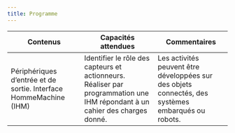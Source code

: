 ```yaml
---
title: Programme
---
```


| **Contenus** | **Capacités attendues** | **Commentaires** |
| --- | --- | --- |
Périphériques d’entrée et de sortie. Interface HommeMachine (IHM)| Identifier le rôle des capteurs et actionneurs. Réaliser par programmation une IHM répondant à un cahier des charges donné.| Les activités peuvent être développées sur des objets connectés, des systèmes embarqués ou robots.|
